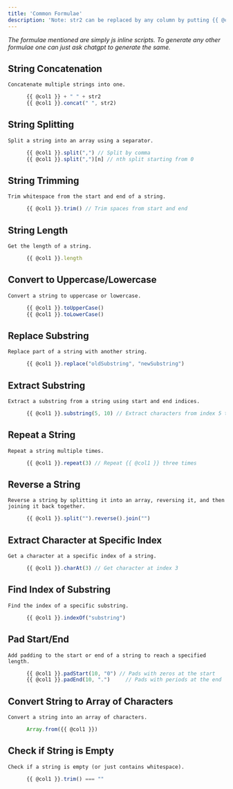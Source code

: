 ```yaml
---
title: 'Common Formulae'
description: 'Note: str2 can be replaced by any column by putting {{ @column_name }} in place of it'
---
```

_The formulae mentioned are simply js inline scripts. To generate any other formulae one can just ask chatgpt to generate the same._



## String Concatenation
    Concatenate multiple strings into one.

```js
      {{ @col1 }} + " " + str2
      {{ @col1 }}.concat(" ", str2)
```

## String Splitting
    Split a string into an array using a separator.
```js
      {{ @col1 }}.split(",") // Split by comma
      {{ @col1 }}.split(",")[n] // nth split starting from 0 
```
## String Trimming
    Trim whitespace from the start and end of a string.
```js    
      {{ @col1 }}.trim() // Trim spaces from start and end
```
## String Length
    Get the length of a string.
```js
      {{ @col1 }}.length
```
## Convert to Uppercase/Lowercase
    Convert a string to uppercase or lowercase.
```js
      {{ @col1 }}.toUpperCase()
      {{ @col1 }}.toLowerCase()
```
## Replace Substring
    Replace part of a string with another string.
```js
      {{ @col1 }}.replace("oldSubstring", "newSubstring")
```
## Extract Substring
    Extract a substring from a string using start and end indices.
```js
      {{ @col1 }}.substring(5, 10) // Extract characters from index 5 to 10
```

## Repeat a String
    Repeat a string multiple times.
```js
      {{ @col1 }}.repeat(3) // Repeat {{ @col1 }} three times
```
## Reverse a String
    Reverse a string by splitting it into an array, reversing it, and then joining it back together.
```js
      {{ @col1 }}.split("").reverse().join("")
```
## Extract Character at Specific Index
    Get a character at a specific index of a string.
```js
      {{ @col1 }}.charAt(3) // Get character at index 3
```
## Find Index of Substring
    Find the index of a specific substring.
```js
      {{ @col1 }}.indexOf("substring")
```
## Pad Start/End
    Add padding to the start or end of a string to reach a specified length.
```js
      {{ @col1 }}.padStart(10, "0") // Pads with zeros at the start
      {{ @col1 }}.padEnd(10, ".")     // Pads with periods at the end
```
## Convert String to Array of Characters
    Convert a string into an array of characters.
```js
      Array.from({{ @col1 }})
```
## Check if String is Empty
    Check if a string is empty (or just contains whitespace).
```js
      {{ @col1 }}.trim() === ""
```

